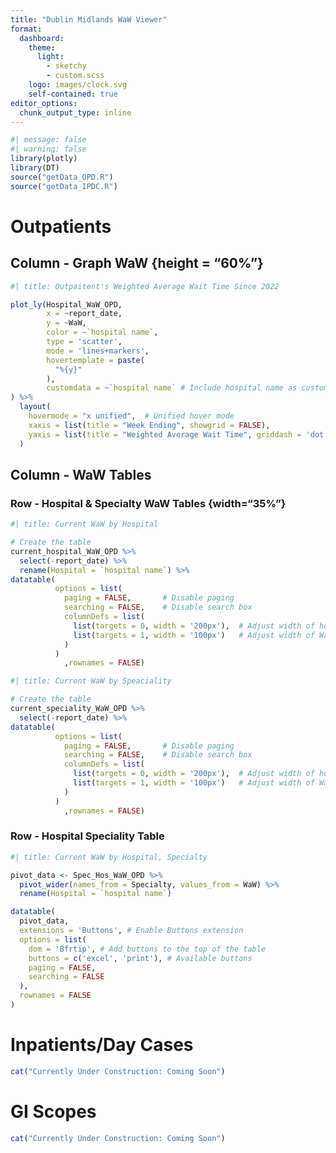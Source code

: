 ```yaml
---
title: "Dublin Midlands WaW Viewer"
format: 
  dashboard:
    theme:
      light: 
        - sketchy
        - custom.scss
    logo: images/clock.svg
    self-contained: true
editor_options: 
  chunk_output_type: inline
---
```


```r
#| message: false
#| warning: false
library(plotly)
library(DT)
source("getData_OPD.R")
source("getData_IPDC.R")
```


# Outpatients

## Column - Graph WaW {height = "60%"}

```r
#| title: Outpaitent's Weighted Average Wait Time Since 2022

plot_ly(Hospital_WaW_OPD, 
        x = ~report_date, 
        y = ~WaW, 
        color = ~`hospital name`, 
        type = 'scatter', 
        mode = 'lines+markers',
        hovertemplate = paste(
          "%{y}"
        ),
        customdata = ~`hospital name` # Include hospital name as custom data
) %>% 
  layout(
    hovermode = "x unified",  # Unified hover mode
    xaxis = list(title = "Week Ending", showgrid = FALSE),
    yaxis = list(title = "Weighted Average Wait Time", griddash = 'dot') # Transparent paper
  )


```

## Column - WaW Tables {height="30%"}

### Row - Hospital & Specialty WaW Tables {width="35%"} {.tabset}
```r
#| title: Current WaW by Hospital

# Create the table
current_hospital_WaW_OPD %>% 
  select(-report_date) %>% 
  rename(Hospital = `hospital name`) %>% 
datatable(
          options = list(
            paging = FALSE,       # Disable paging
            searching = FALSE,    # Disable search box
            columnDefs = list(
              list(targets = 0, width = '200px'),  # Adjust width of hospital name column
              list(targets = 1, width = '100px')   # Adjust width of WaW column
            )
          )
            ,rownames = FALSE)

```

```r
#| title: Current WaW by Speaciality

# Create the table
current_speciality_WaW_OPD %>% 
  select(-report_date) %>% 
datatable(
          options = list(
            paging = FALSE,       # Disable paging
            searching = FALSE,    # Disable search box
            columnDefs = list(
              list(targets = 0, width = '200px'),  # Adjust width of hospital name column
              list(targets = 1, width = '100px')   # Adjust width of WaW column
            )
          )
            ,rownames = FALSE)
```


### Row - Hospital Speciality Table {width="65%"}

```r
#| title: Current WaW by Hospital, Specialty

pivot_data <- Spec_Hos_WaW_OPD %>%
  pivot_wider(names_from = Specialty, values_from = WaW) %>% 
  rename(Hospital = `hospital name`)

datatable(
  pivot_data,
  extensions = 'Buttons', # Enable Buttons extension
  options = list(
    dom = 'Bfrtip', # Add buttons to the top of the table
    buttons = c('excel', 'print'), # Available buttons
    paging = FALSE,
    searching = FALSE
  ),
  rownames = FALSE
)

```

# Inpatients/Day Cases

```r
cat("Currently Under Construction: Coming Soon")
```


# GI Scopes

```r
cat("Currently Under Construction: Coming Soon")
```


